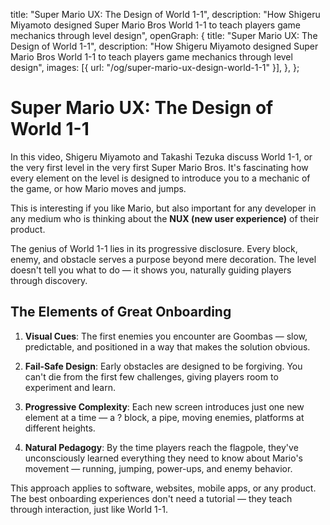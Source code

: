   title: "Super Mario UX: The Design of World 1-1",
  description:
    "How Shigeru Miyamoto designed Super Mario Bros World 1-1 to teach players game mechanics through level design",
  openGraph: {
    title: "Super Mario UX: The Design of World 1-1",
    description:
      "How Shigeru Miyamoto designed Super Mario Bros World 1-1 to teach players game mechanics through level design",
    images: [{ url: "/og/super-mario-ux-design-world-1-1" }],
  },
};

# Super Mario UX: The Design of World 1-1

In this video, Shigeru Miyamoto and Takashi Tezuka discuss World 1-1, or the very first level in the very first Super Mario Bros. It's fascinating how every element on the level is designed to introduce you to a mechanic of the game, or how Mario moves and jumps.

<YouTube videoId="zRGRJRUWafY" />

This is interesting if you like Mario, but also important for any developer in any medium who is thinking about the **NUX (new user experience)** of their product.

The genius of World 1-1 lies in its progressive disclosure. Every block, enemy, and obstacle serves a purpose beyond mere decoration. The level doesn't tell you what to do — it shows you, naturally guiding players through discovery.

## The Elements of Great Onboarding

1. **Visual Cues**: The first enemies you encounter are Goombas — slow, predictable, and positioned in a way that makes the solution obvious.

2. **Fail-Safe Design**: Early obstacles are designed to be forgiving. You can't die from the first few challenges, giving players room to experiment and learn.

3. **Progressive Complexity**: Each new screen introduces just one new element at a time — a ? block, a pipe, moving enemies, platforms at different heights.

4. **Natural Pedagogy**: By the time players reach the flagpole, they've unconsciously learned everything they need to know about Mario's movement — running, jumping, power-ups, and enemy behavior.

This approach applies to software, websites, mobile apps, or any product. The best onboarding experiences don't need a tutorial — they teach through interaction, just like World 1-1.

